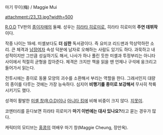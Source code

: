 마기 무이(梅) / Maggie Mui

attachment:/23_13.jpg?width=500

[[R.O.D]] TV판의 [[종이자매]]의 둘째.  성우는 [[히라타 히로미]]로, 히라타 히로미의 '''주연 데뷔작'''이다.

작중 나이는 19세. 미셸보다도 '''더 심한''' 독서광이다. 즉 요미코 리드맨과 막상막하란 소리. 큰 체격과 [[남장여자]] 속성 덕분에 남자로 오해하는 사람도 있기도 하다. 과묵하고 내성적이지만 그만큼 성실하기도 해서, 나사가 하나 풀린 듯한 미셸과 투정부리는 아니타 사이에서 적절히 균형을 잡아준다. 체격은 크지만 책을 읽을 땐 언제나 구석에 웅크리고 들어가서 읽는다.

전투시에는 종이로 동물 모양의 괴수를 소환해서 부리는 역할을 한다. 그래서인지 대량의 종이를 다루는 것에는 가장 능숙하다. 심지어 '''비행기를 종이로 보강해서''' 무사히 착륙시키기도 했다.

성격이 활발한 [[미셸 창(R.O.D)]]이나 [[아니타 킹]]에 비해 비중이 크지 않다. [[지못미]].

코멘터리를 듣다보면 히라타 히로미가 '''마기 이번에는 대사 있나요?'''라고 묻는 경우가 많다.

캐릭터의 모티브는 [[홍콩]]의 여배우 마기 창(Maggie Cheung, 장만옥).
